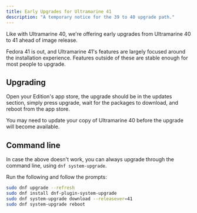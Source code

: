 ```yaml
---
title: Early Upgrades for Ultramarine 41
description: "A temporary notice for the 39 to 40 upgrade path."
---
```


Like with Ultramarine 40, we're offering early upgrades from Ultramarine 40 to 41 ahead of image release.

Fedora 41 is out, and Ultramarine 41's features are largely focused around the installation experience. Features outside of these are stable enough for most people to upgrade.

## Upgrading

Open your Edition's app store, the upgrade should be in the updates section, simply press upgrade, wait for the packages to download, and reboot from the app store.

You may need to update your copy of Ultramarine 40 before the upgrade will become available.

## Command line

In case the above doesn't work, you can always upgrade through the command line, using `dnf system-upgrade`.

Run the following and follow the prompts:

```sh
sudo dnf upgrade --refresh
sudo dnf install dnf-plugin-system-upgrade
sudo dnf system-upgrade download --releasever=41
sudo dnf system-upgrade reboot
```
